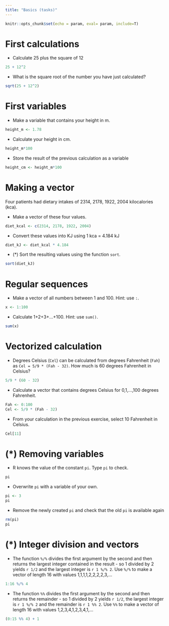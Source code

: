 ```yaml
---
title: "Basics (tasks)"
---
```


```r
knitr::opts_chunk$set(echo = param, eval= param, include=T)
```

# First calculations {#firstCalculations}

- Calculate 25 plus the square of 12

```r
25 + 12^2
```

- What is the square root of the number you have just calculated?

```r
sqrt(25 + 12^2)
```



# First variables {#firstVariables}

- Make a variable that contains your height in m.

```r
height_m <- 1.78
```

- Calculate your height in cm.

```r
height_m*100
```

- Store the result of the previous calculation as a variable

```r
height_cm <- height_m*100
```


# Making a vector {#exercisesBasics}

Four patients had dietary intakes of 2314, 2178, 1922, 2004 kilocalories (kca).

- Make a vector of these four values.

```r
diet_kcal <- c(2314, 2178, 1922, 2004)
```

- Convert these values into  KJ using 1 kca = 4.184 kJ

```r
diet_kJ <- diet_kcal * 4.184
```

- (*) Sort the resulting values using the function `sort`.

```r
sort(diet_kJ)
```


# Regular sequences

-	Make a vector of all numbers between 1 and 100. Hint: use `:`.

```r
x <- 1:100
```

- Calculate 1+2+3+...+100. Hint: use `sum()`.

```r
sum(x)
```


# Vectorized calculation

- Degrees Celsius (`Cel`) can be calculated from degrees Fahrenheit (`Fah`) as `Cel = 5/9 * (Fah - 32)`. How much is 60 degrees Fahrenheit in Celsius?

```r
5/9 * (60 - 32)
```

-	Calculate a vector that contains degrees Celsius for 0,1,...,100 degrees Fahrenheit.

```r
Fah <- 0:100
Cel <- 5/9 * (Fah - 32)
```

- From your calculation in the previous exercise, select 10 Fahrenheit in Celsius.

```r
Cel[11]
```


# (*) Removing variables

- R knows the value of the constant `pi`. Type `pi` to check.

```r
pi
```

- Overwrite `pi` with a variable of your own.

```r
pi <- 3
pi
```

- Remove the newly created `pi` and check that the old `pi` is available again 

```r
rm(pi)
pi
```


# (*) Integer division and vectors

- The function `%/%` divides the first argument by the second and then returns the largest integer contained in the result - so 1 divided by 2 yields `r 1/2` and the largest integer is `r 1 %/% 2`. Use `%/%` to make a vector of length 16 with values 1,1,1,1,2,2,2,2,3,...

```r
1:16 %/% 4
```

- The function `%%` divides the first argument by the second and then returns the remainder - so 1 divided by 2 yields `r 1/2`, the largest integer is `r 1 %/% 2` and the remainder is `r 1 %% 2`. Use `%%` to make a vector of length 16 with values 1,2,3,4,1,2,3,4,1,...


```r

(0:15 %% 4) + 1

```




